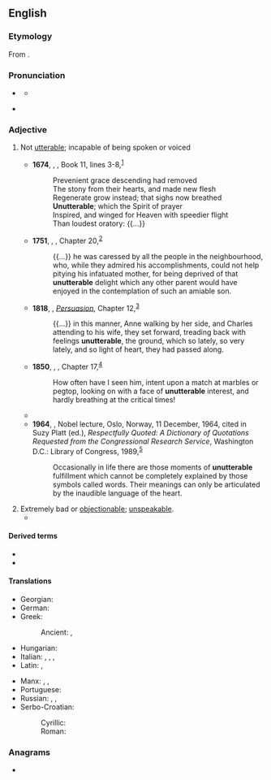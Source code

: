 ==English==

===Etymology===
From {{af|en|un-|utterable}}.

===Pronunciation===
* {{a|UK}} {{IPA|en|/ʌnˈʌt(ə)ɹəbl̩/|/ʌnˈʌt(ə)ɹəbəl/}}
** {{audio|en|LL-Q1860 (eng)-Vealhurl-unutterable.wav|Audio (UK)}}
* {{a|US}} {{IPA|en|/ˌʌnˈʌtɚəbl̩/|/ˌʌnˈʌtɚəbəl/|[ˌʌnˈʌɾɚ.ɪ̈bl̩]}}

===Adjective===
{{en-adj}}

# Not [[utterable]]; incapable of being spoken or voiced
#: {{ux|en|'''unutterable''' anguish.}}
#* '''1674''', {{w|John Milton}}, ''{{w|Paradise Lost}}'', Book 11, lines 3-8,<sup>[http://www.gutenberg.org/cache/epub/26/pg26-images.html]</sup>
#*: Prevenient grace descending had removed
#*: The stony from their hearts, and made new flesh
#*: Regenerate grow instead; that sighs now breathed
#*: '''Unutterable'''; which the Spirit of prayer
#*: Inspired, and winged for Heaven with speedier flight
#*: Than loudest oratory: {{...}}
#* '''1751''', {{w|Tobias Smollett}}, ''{{w|The Adventures of Peregrine Pickle}}'', Chapter 20,<sup>[http://www.gutenberg.org/files/4084/4084-h/4084-h.htm]</sup>
#*: {{...}} he was caressed by all the people in the neighbourhood, who, while they admired his accomplishments, could not help pitying his infatuated mother, for being deprived of that '''unutterable''' delight which any other parent would have enjoyed in the contemplation of such an amiable son.
#* '''1818''', {{w|Jane Austen}}, ''[[w:Persuasion (novel)|Persuasion]]'', Chapter 12,<sup>[http://www.gutenberg.org/files/105/105-h/105-h.htm]</sup>
#*: {{...}} in this manner, Anne walking by her side, and Charles attending to his wife, they set forward, treading back with feelings '''unutterable''', the ground, which so lately, so very lately, and so light of heart, they had passed along.
#* '''1850''', {{w|Charles Dickens}}, ''{{w|David Copperfield}}'', Chapter 17,<sup>[http://www.gutenberg.org/files/766/766-h/766-h.htm]</sup>
#*: How often have I seen him, intent upon a match at marbles or pegtop, looking on with a face of '''unutterable''' interest, and hardly breathing at the critical times!
#* {{RQ:Melville White Jacket|chapter=The Last of the Jacket|page=456|passage=An '''unutterable''' nausea oppressed me; I was conscious of gasping; there seemed no breath in my body.}}
#* '''1964''', {{w|Martin Luther King Jr.}}, Nobel lecture, Oslo, Norway, 11 December, 1964, cited in Suzy Platt (ed.), ''Respectfully Quoted: A Dictionary of Quotations Requested from the Congressional Research Service'', Washington D.C.: Library of Congress, 1989,<sup>[http://www.bartleby.com/73/922.html]</sup>
#*: Occasionally in life there are those moments of '''unutterable''' fulfillment which cannot be completely explained by those symbols called words. Their meanings can only be articulated by the inaudible language of the heart.
#: {{syn|en|inexpressible|ineffable|unspeakable|Thesaurus:indescribable}}
# Extremely bad or [[objectionable]]; [[unspeakable]].
#* {{quote-book|1=en|year=1929|author=Sir Arthur Conan Doyle|authorlink=Arthur Conan Doyle|title=The Disintegration Machine|url=http://gutenberg.net.au/ebooks06/0601391h.html|passage="These '''unutterable''' people upon the telephone have already ruined my morning's work, so that a little more can hardly matter."}}

====Derived terms====
* {{l|en|unutterableness}}
* {{l|en|unutterably}}

====Translations====
{{trans-top|inexpressible}}
* Georgian: {{t|ka|გამოუთქმელი}}
* German: {{t+|de|unaussprechlich}}
* Greek:
*: Ancient: {{t|grc|ἄρρητος}}, {{t|grc|ἀνεκλάλητος}}
* Hungarian: {{t+|hu|kimondhatatlan}}
* Italian: {{t+|it|indicibile}}, {{t|it|impronunciabile}}, {{t|it|improferibile}}, {{t|it|infando}}
* Latin: {{t|la|ineffābilis}}, {{t|la|īnfandus}}
{{trans-mid}}
* Manx: {{t|gv|neufocklagh}}, {{t|gv|erskyn insh}}, {{t|gv|do-insh}}
* Portuguese: {{t+|pt|indizível}}
* Russian: {{t+|ru|несказа́нно}}, {{t+|ru|невырази́мо}}, {{t+|ru|неопису́емый}}
* Serbo-Croatian:
*: Cyrillic: {{t|sh|неизрѐцив}}
*: Roman: {{t+|sh|neizrèciv}}
{{trans-bottom}}

===Anagrams===
* {{anagrams|en|a=abeelnrttuu|enturbulate}}